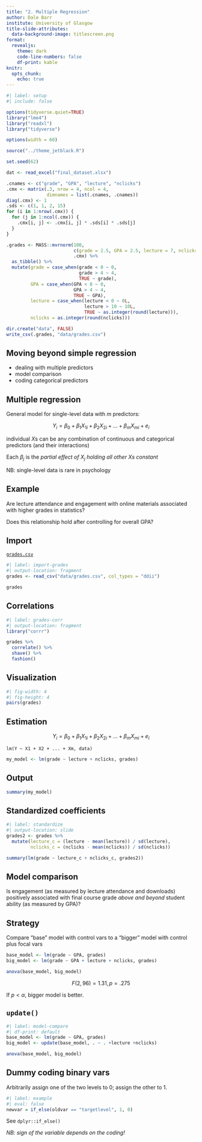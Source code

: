 ```yaml
---
title: "2. Multiple Regression"
author: Dale Barr
institute: University of Glasgow
title-slide-attributes:
  data-background-image: titlescreen.png
format: 
  revealjs:
    theme: dark
    code-line-numbers: false
    df-print: kable
knitr:
  opts_chunk:
    echo: true
---
```


```r
#| label: setup
#| include: false

options(tidyverse.quiet=TRUE)
library("lme4")
library("readxl")
library("tidyverse")

options(width = 60)

source("../theme_jetblack.R")

set.seed(62)

dat <- read_excel("final_dataset.xlsx")

.cnames <- c("grade", "GPA", "lecture", "nclicks")
.cmx <- matrix(.3, nrow = 4, ncol = 4,
               dimnames = list(.cnames, .cnames))
diag(.cmx) <- 1
.sds <- c(1, 1, 2, 15)
for (i in 1:nrow(.cmx)) {
  for (j in 1:ncol(.cmx)) {
    .cmx[i, j] <- .cmx[i, j] * .sds[i] * .sds[j]
  }
}

.grades <- MASS::mvrnorm(100,
                         c(grade = 2.5, GPA = 2.5, lecture = 7, nclicks = 100),
                         .cmx) %>%
  as_tibble() %>%
  mutate(grade = case_when(grade < 0 ~ 0,
                           grade > 4 ~ 4,
                           TRUE ~ grade),
         GPA = case_when(GPA < 0 ~ 0,
                         GPA > 4 ~ 4,
                         TRUE ~ GPA),
         lecture = case_when(lecture < 0 ~ 0L,
                             lecture > 10 ~ 10L,
                             TRUE ~ as.integer(round(lecture))),
         nclicks = as.integer(round(nclicks)))

dir.create("data", FALSE)
write_csv(.grades, "data/grades.csv")
```

## Moving beyond simple regression

- dealing with multiple predictors
- model comparison
- coding categorical predictors

## Multiple regression

General model for single-level data with $m$ predictors:

$$Y_i = \beta_0 + \beta_1 X_{1i} + \beta_2 X_{2i} + \ldots + \beta_m X_{mi} + e_i$$

individual $X$s can be any combination of continuous and categorical predictors (and their interactions)

Each $\beta_j$ is the *partial effect of $X_{j}$ holding all other $X$s constant*

::: {.aside}
NB: single-level data is rare in psychology
:::

## Example

Are lecture attendance and engagement with online materials associated with higher grades in statistics?

Does this relationship hold after controlling for overall GPA?

## Import

[`grades.csv`](data/grades.csv){target="_download"}

```r
#| label: import-grades
#| output-location: fragment
grades <- read_csv("data/grades.csv", col_types = "ddii")

grades
```

## Correlations

```r
#| label: grades-corr
#| output-location: fragment
library("corrr")

grades %>%
  correlate() %>%
  shave() %>%
  fashion()
```

## Visualization

```r
#| fig-width: 4
#| fig-height: 4
pairs(grades)
```

## Estimation

$$Y_i = \beta_0 + \beta_1 X_{1i} + \beta_2 X_{2i} + \ldots + \beta_m X_{mi} + e_i$$

`lm(Y ~ X1 + X2 + ... + Xm, data)`

```r
my_model <- lm(grade ~ lecture + nclicks, grades)
```

## Output

```r
summary(my_model)
```

## Standardized coefficients

```r
#| label: standardize
#| output-location: slide
grades2 <- grades %>%
  mutate(lecture_c = (lecture - mean(lecture)) / sd(lecture),
         nclicks_c = (nclicks - mean(nclicks)) / sd(nclicks))

summary(lm(grade ~ lecture_c + nclicks_c, grades2))
```

## Model comparison

Is engagement (as measured by lecture attendance and downloads) positively associated with final course grade *above and beyond* student ability (as measured by GPA)?

## Strategy

Compare "base" model with control vars to a "bigger" model with control plus focal vars

```r
base_model <- lm(grade ~ GPA, grades)
big_model <- lm(grade ~ GPA + lecture + nclicks, grades)

anova(base_model, big_model)
```

$$F(2, 96) = 1.31, p = .275$$

If $p < \alpha$, bigger model is better.

## `update()`

```r
#| label: model-compare
#| df-print: default
base_model <- lm(grade ~ GPA, grades)
big_model <- update(base_model, . ~ . +lecture +nclicks)

anova(base_model, big_model)
```

## Dummy coding binary vars

Arbitrarily assign one of the two levels to 0; assign the other to 1.

```r
#| label: example
#| eval: false
newvar = if_else(oldvar == "targetlevel", 1, 0)
```

See `dplyr::if_else()`

::: {.aside}
*NB: sign of the variable depends on the coding!*
:::

